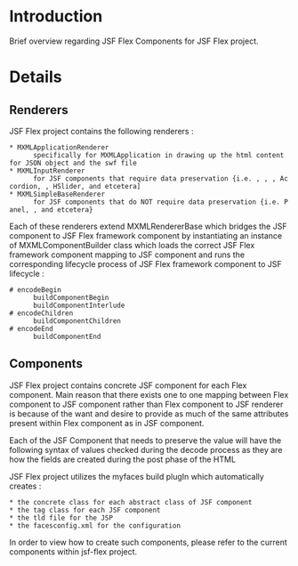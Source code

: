 = Introduction =

Brief overview regarding JSF Flex Components for JSF Flex project.

= Details =

==Renderers==
JSF Flex project contains the following renderers :
 * MXMLApplicationRenderer
       specifically for MXMLApplication in drawing up the html content for JSON object and the swf file
 * MXMLInputRenderer 
       for JSF components that require data preservation {i.e. {{{TextArea}}}, {{{InputText}}}, {{{CheckBox}}}, Accordion, {{{NumericStepper}}}, HSlider, and etcetera]
 * MXMLSimpleBaseRenderer
       for JSF components that do NOT require data preservation {i.e. Panel, {{{VideoDisplay}}}, and etcetera}

Each of these renderers extend MXMLRendererBase which bridges the JSF component to JSF Flex framework component by instantiating an instance of MXMLComponentBuilder class which loads the correct JSF Flex framework component mapping to JSF component and runs the corresponding lifecycle process of JSF Flex framework component to JSF lifecycle :
 
 # encodeBegin 
       buildComponentBegin
       buildComponentInterlude
 # encodeChildren
       buildComponentChildren
 # encodeEnd
       buildComponentEnd

==Components==
JSF Flex project contains concrete JSF component for each Flex component. Main reason that there exists one to one mapping between Flex component to JSF component rather than Flex component to JSF renderer is because of the want and desire to provide as much of the same attributes present within Flex component as in JSF component.

Each of the JSF Component that needs to preserve the value will have the following syntax of values checked during the decode process as they are how the fields are created during the post phase of the HTML 

{{{<id>_<nameOfField> {i.e. for List <id>_selectedIndex}. For certain components there will be a set of ids sent to the decode phase so to preserve several fields for the component {i.e. RadioButton component has two values checked during the JSF decode lifecycle { <id>_selectedValue and <id>_selected }.}}}

JSF Flex project utilizes the myfaces build plugIn which automatically creates :
 * the concrete class for each abstract class of JSF component
 * the tag class for each JSF component
 * the tld file for the JSP
 * the facesconfig.xml for the configuration

In order to view how to create such components, please refer to the current components within jsf-flex project.